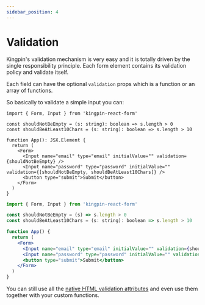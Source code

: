 ```yaml
---
sidebar_position: 4
---
```



# Validation

Kingpin's validation mechanism is very easy and it is totally driven
by the single responsibility principle. Each form element contains its validation
policy and validate itself.

Each field can have the optional `validation` props which is a function or an array
of functions.

So basically to validate a simple input you can:

<Tabs>
<TabItem value="typescript" label="Typescript">

```tsx
import { Form, Input } from 'kingpin-react-form'

const shouldNotBeEmpty = (s: string): boolean => s.length > 0
const shouldBeAtLeast10Chars = (s: string): boolean => s.length > 10

function App(): JSX.Element {
  return (
    <Form>
      <Input name="email" type="email" initialValue="" validation={shouldNotBeEmpty} />
      <Input name="password" type="password" initialValue="" validation={[shouldNotBeEmpty, shouldBeAtLeast10Chars]} />
      <button type="submit">Submit</button>
    </Form>
  )
}
```

</TabItem>
<TabItem value="javascript" label="Javascript">

```jsx
import { Form, Input } from 'kingpin-react-form'

const shouldNotBeEmpty = (s) => s.length > 0
const shouldBeAtLeast10Chars = (s: string): boolean => s.length > 10

function App() {
  return (
    <Form>
      <Input name="email" type="email" initialValue="" validation={shouldNotBeEmpty} />
      <Input name="password" type="password" initialValue="" validation={[shouldNotBeEmpty, shouldBeAtLeast10Chars]} />
      <button type="submit">Submit</button>
    </Form>
  )
}
```

</TabItem>
</Tabs>

You can still use all the
[native HTML validation attributes](https://developer.mozilla.org/en-US/docs/Learn/Forms/Form_validation#the_required_attribute)
and even use them together with your custom functions.
